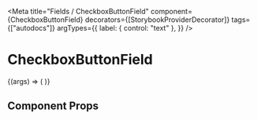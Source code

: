 
<Meta
  title="Fields / CheckboxButtonField"
  component={CheckboxButtonField}
  decorators={[StorybookProviderDecorator]}
  tags={["autodocs"]}
  argTypes={{
    label: { control: "text" },
  }}
/>

# CheckboxButtonField

<Canvas>
  <Story
    name="CheckboxButtonField"
    args={{
      label: "CheckboxButton Field",
    }}
  >
    {(args) => (
      <DataDrivenForm
        schema={getFieldWrapper({
          title: 'CheckboxButtonField',
          sectionContent: [
            {
              component: 'checkbox-button',
              name: 'storybook.CheckboxButtonField',
              label: args.label,
            },
          ],
        })}
      />
    )}
  </Story>
</Canvas>

## Component Props

<ArgsTable of={CheckboxButtonField} />
